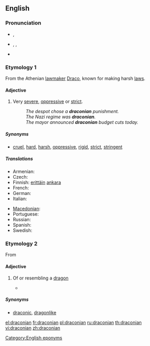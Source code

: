 ==English==

===Pronunciation===
* {{a|UK}} {{IPA|/drəˈkəʊ.ni.ən/|/drækˈəʊ.ni.ən/}}, {{SAMPA|/dr@"k@U.ni.@n/|/dr{k"@U.ni.@n/}}
* {{a|US}} {{enPR|drə-kō'ni-ən}}, {{IPA|/drəˈkoʊ.ni.ən/}}, {{SAMPA|/dr@"koU.ni.@n/}}
* {{audio|en-us-draconian.ogg|Audio (US)}}
*: {{rhymes|əʊniən}}

===Etymology 1===

From the Athenian [[lawmaker]] [[w:Draco (lawgiver)|Draco]], known for making harsh [[law]]s.

====Adjective====
{{en-adj}}

# Very [[severe]], [[oppressive]] or [[strict]].
#: ''The despot chose a '''draconian''' punishment.''
#: ''The Nazi regime was '''draconian'''.''
#: ''The mayor announced '''draconian''' budget cuts today.''

=====Synonyms=====
* {{sense|very severe}} [[cruel]], [[hard]], [[harsh]], [[oppressive]], [[rigid]], [[strict]], [[stringent]]

=====Translations=====
{{trans-top|severe, oppressive or strict}}
* Armenian: {{t|hy|դրակոնյան|tr=drakonyan|sc=Armn}}
* Czech: {{t-|cs|drakonický}}
* Finnish: [[erittäin]] [[ankara]]
* French: {{t|fr|draconien}}
* German: {{t+|de|drakonisch}}
* Italian: {{t+|it|draconiano}}
{{trans-mid}}
* [[Macedonian]]: {{t|mk|драконски|m|tr=drákonski|sc=Cyrl}}
* Portuguese: {{t+|pt|draconiano}}
* Russian: {{t|ru|драконовский|tr=drakónovskij|sc=Cyrl}}
* Spanish: {{t-|es|draconiano}}
* Swedish: {{t|sv|drakonisk}}
{{trans-bottom}}

===Etymology 2===

From {{etyl|la}} {{term|lang=la|draco||dragon}}

====Adjective====
{{en-adj}}

# {{obsolete|except in fiction}} Of or resembling a [[dragon]]
#*{{quote-book|2006|Steven Erikson|Deadhouse Gates, Book Two|pageurl=http://books.google.com/books?id=Oxnv04gItNAC&pg=PA384|page=384|isbn=0765348799
|passage=The dragon came low to the earth. It defied every image of a '''draconian''' being Kulp had ever seen. }}

=====Synonyms=====
* {{sense|resembling a dragon}} [[draconic]], [[dragonlike]]

[[Category:English eponyms]]

[[el:draconian]]
[[fr:draconian]]
[[pl:draconian]]
[[ru:draconian]]
[[th:draconian]]
[[vi:draconian]]
[[zh:draconian]]